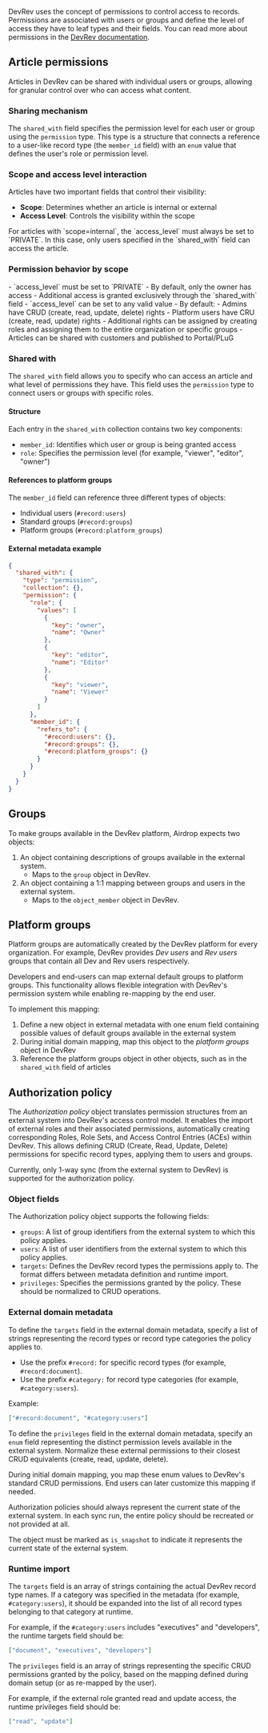 DevRev uses the concept of permissions to control access to records. 
Permissions are associated with users or groups and define the level of access they have to leaf types and their fields.
You can read more about permissions in the [DevRev documentation](https://devrev.ai/docs/product/access-control).

## Article permissions

Articles in DevRev can be shared with individual users or groups, allowing for granular control over who can access what content.

### Sharing mechanism

The `shared_with` field specifies the permission level for each user or group using the `permission` type.
This type is a structure that connects a reference to a user-like record type (the `member_id` field)
with an `enum` value that defines the user's role or permission level.

### Scope and access level interaction

Articles have two important fields that control their visibility:

- **Scope**: Determines whether an article is internal or external
- **Access Level**: Controls the visibility within the scope

<Info>
For articles with `scope=internal`, the `access_level` must always be set to `PRIVATE`. In this case, only users specified in the `shared_with` field can access the article.
</Info>

### Permission behavior by scope

<Tabs>
<Tab title="Internal scope (`scope=internal`)">
- `access_level` must be set to `PRIVATE`
- By default, only the owner has access
- Additional access is granted exclusively through the `shared_with` field
</Tab>

<Tab title="External scope (`scope=external`)">
- `access_level` can be set to any valid value
- By default:
  - Admins have CRUD (create, read, update, delete) rights
  - Platform users have CRU (create, read, update) rights
- Additional rights can be assigned by creating roles and assigning them to the entire organization or specific groups
- Articles can be shared with customers and published to Portal/PLuG
</Tab>
</Tabs>

### Shared with

The `shared_with` field allows you to specify who can access an article and what level of permissions they have. This field uses the `permission` type to connect users or groups with specific roles.

#### Structure

Each entry in the `shared_with` collection contains two key components:

- `member_id`: Identifies which user or group is being granted access
- `role`: Specifies the permission level (for example, "viewer", "editor", "owner")

#### References to platform groups

The `member_id` field can reference three different types of objects:
- Individual users (`#record:users`)
- Standard groups (`#record:groups`)
- Platform groups (`#record:platform_groups`)

#### External metadata example

```json
{
  "shared_with": {
    "type": "permission",
    "collection": {},
    "permission": {
      "role": {
        "values": [
          {
            "key": "owner",
            "name": "Owner"
          },
          {
            "key": "editor",
            "name": "Editor"
          },
          {
            "key": "viewer",
            "name": "Viewer"
          }
        ]
      },
      "member_id": {
        "refers_to": {
          "#record:users": {},
          "#record:groups": {},
          "#record:platform_groups": {}
        }
      }
    }
  }
}
```

## Groups

To make groups available in the DevRev platform, Airdrop expects two objects:

1. An object containing descriptions of groups available in the external system.
   - Maps to the `group` object in DevRev.
2. An object containing a 1:1 mapping between groups and users in the external system.
   - Maps to the `object_member` object in DevRev.

## Platform groups

Platform groups are automatically created by the DevRev platform for every organization. 
For example, DevRev provides *Dev users* and *Rev users* groups that contain all Dev and Rev users respectively.

Developers and end-users can map external default groups to platform groups. 
This functionality allows flexible integration with DevRev's permission system while enabling re-mapping by the end user.

To implement this mapping:
1. Define a new object in external metadata with one enum field containing possible values of default groups available in the external system
2. During initial domain mapping, map this object to the *platform groups* object in DevRev
3. Reference the platform groups object in other objects, such as in the `shared_with` field of articles

## Authorization policy

The *Authorization policy* object translates permission structures from an external system into DevRev's access control model. It enables the import of external roles and their associated permissions, automatically creating corresponding Roles, Role Sets, and Access Control Entries (ACEs) within DevRev. This allows defining CRUD (Create, Read, Update, Delete) permissions for specific record types, applying them to users and groups.

<Info>
Currently, only 1-way sync (from the external system to DevRev) is supported for the authorization policy.
</Info>

### Object fields

The Authorization policy object supports the following fields:

- `groups`: A list of group identifiers from the external system to which this policy applies.
- `users`: A list of user identifiers from the external system to which this policy applies.
- `targets`: Defines the DevRev record types the permissions apply to. The format differs between metadata definition and runtime import.
- `privileges`: Specifies the permissions granted by the policy. These should be normalized to CRUD operations.

### External domain metadata

To define the `targets` field in the external domain metadata, specify a list of strings representing the record types or record type categories the policy applies to.
- Use the prefix `#record:` for specific record types (for example, `#record:document`).
- Use the prefix `#category:` for record type categories (for example, `#category:users`).

Example:
```json
["#record:document", "#category:users"]
```

To define the `privileges` field in the external domain metadata, specify an `enum` field representing the distinct permission levels available in the external system. 
Normalize these external permissions to their closest CRUD equivalents (create, read, update, delete).

During initial domain mapping, you map these enum values to DevRev's standard CRUD permissions. End users can later customize this mapping if needed.

<Warning>
Authorization policies should always represent the current state of the external system. In each sync run, the entire policy should be recreated or not provided at all.

The object must be marked as `is_snapshot` to indicate it represents the current state of the external system.
</Warning>

### Runtime import

The `targets` field is an array of strings containing the actual DevRev record type names. If a category was specified in the metadata (for example, `#category:users`), it should be expanded into the list of all record types belonging to that category at runtime.

For example, if the `#category:users` includes "executives" and "developers", the runtime targets field should be:
```json
["document", "executives", "developers"]
```

The `privileges` field is an array of strings representing the specific CRUD permissions granted by the policy, based on the mapping defined during domain setup (or as re-mapped by the user).

For example, if the external role granted read and update access, the runtime privileges field should be:
```json
["read", "update"]
```
